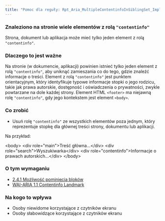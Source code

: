 ```yaml
---
title: "Pomoc dla reguły: Rpt_Aria_MultipleContentinfoInSiblingSet_Implicit"
---
```


<div className="toolHelp">
<Row>
<Column colLg={16} colMd={8} colSm={4} className="toolHead">

### Znaleziono na stronie wiele elementów z rolą `"contentinfo"`

<div id="locLevel"></div>

Strona, dokument lub aplikacja może mieć tylko jeden element z rolą `"contentinfo"`.

</Column>
</Row>
<Row>
<Column colLg={11} colMd={5} colSm={4} className="toolMain">

### Dlaczego to jest ważne

Na stronie (w dokumencie, aplikacji) powinien istnieć tylko jeden element z rolą `"contentinfo"`, aby uniknąć zamieszania co do tego, gdzie znaleźć informacje o treści. Element z rolą `"contentinfo"` jest punktem orientacyjnym, który identyfikuje typowe informacje stopki o jego rodzicu, takie jak prawa autorskie, dostępność i oświadczenia o prywatności, zwykle powtarzane na dole każdej strony. Element HTML `<footer>` ma niejawną rolę `"contentinfo"`, gdy jego kontekstem jest element `<body>`.

<div id="locSnippet"></div>

### Co zrobić

* Usuń rolę `"contentinfo"` ze wszystkich elementów poza jednym, który reprezentuje stopkę dla głównej treści  strony, dokumentu lub aplikacji.

Na przykład:

<CodeSnippet type="multi" light={true}>&lt;body&gt;
	&lt;div role="main"&gt;Treść główna...&lt;/div&gt;
	&lt;div role="search"&gt;Wyszukiwarka&lt;/div&gt;
	&lt;div role="contentinfo"&gt;Informacje o prawach autorskich...&lt;/div&gt;
&lt;/body&gt;</CodeSnippet>

</Column>
<Column colLg={5} colMd={3} colSm={4} className="toolLeft">

### O tym wymaganiu

* [2.4.1 Możliwość pominięcia bloków](https://wcag.lepszyweb.pl/#bypass-blocks)
* [WAI-ARIA 1.1 Contentinfo Landmark](https://www.w3.org/TR/wai-aria-practices/examples/landmarks/contentinfo.html)

### Na kogo to wpływa

* Osoby niewidome korzystające z czytników ekranu
* Osoby słabowidzące korzystające z czytników ekranu

</Column>
</Row>
</div>

